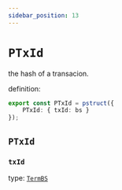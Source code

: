 ```yaml
---
sidebar_position: 13
---
```


# `PTxId`

the hash of a transacion.

definition:

```ts
export const PTxId = pstruct({
    PTxId: { txId: bs }
});
```

## `PTxId`

### `txId`

type: [`TermBS`](../../stdlib/TermBS)